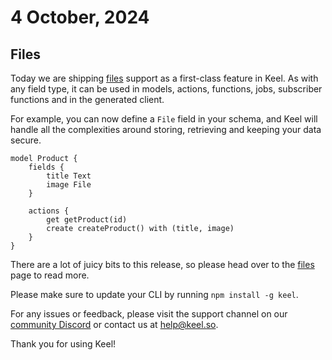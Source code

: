 # 4 October, 2024

## Files

Today we are shipping [files](/files) support as a first-class feature in Keel. As with any field type, it can be used in models, actions, functions, jobs, subscriber functions and in the generated client.

For example, you can now define a `File` field in your schema, and Keel will handle all the complexities around storing, retrieving and keeping your data secure.

```keel {4}
model Product {
    fields {
        title Text
        image File
    }

    actions {
        get getProduct(id)   
        create createProduct() with (title, image)
    }
}
```

There are a lot of juicy bits to this release, so please head over to the [files](/files) page to read more.

Please make sure to update your CLI by running `npm install -g keel`.

For any issues or feedback, please visit the support channel on our [community Discord](https://keel.so/discord) or contact us at [help@keel.so](mailto:help@keel.so).

Thank you for using Keel!
